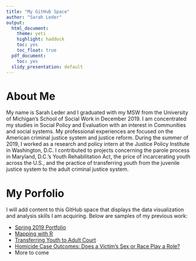 ```yaml
---
title: "My GitHub Space"
author: "Sarah Leder"
output: 
  html_document: 
    theme: yeti
    highlight: haddock
    toc: yes
    toc_float: true
  pdf_document: 
    toc: yes
  slidy_presentation: default
---
```

# **About Me** 
My name is Sarah Leder and I graduated with my MSW from the University of Michigan's School of Social Work in December 2019. I am concentrated my studies in Social Policy and Evaluation with an interest in Communities and social systems. My professional experiences are focused on the American criminal justice system and justice reform. During the summer of 2019, I worked as a research and policy intern at the Justice Policy Institute in Washington, D.C. I contributed to projects concerning the parole process in Maryland, D.C.'s Youth Rehabilitation Act, the price of incarcerating youth across the U.S., and the practice of transferring youth from the juvenile justice system to the adult criminal justice system.


# **My Porfolio**
I will add content to this GitHub space that displays the data visualization and analysis skills I am acquiring. Below are samples of my previous work:

* [Spring 2019 Portfolio](https://scleder.github.io/Dataviz2019/Spring_2019_Portfolio.html)
* [Mapping with R](https://scleder.github.io/Dataviz2019/RMaps.html)
* [Transferring Youth to Adult Court](https://scleder.github.io/Dataviz2019/Waived_Youth.html)
* [Homicide Case Outcomes: Does a Victim's Sex or Race Play a Role?](https://scleder.github.io/Dataviz2019/Homicide_Case_Outcomes.html)
* More to come

